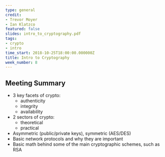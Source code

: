 ```yaml
---
type: general
credit:
- Trevor Moyer
- Ian Klatzco
featured: false
slides: intro_to_cryptography.pdf
tags:
- crypto
- intro
time_start: 2018-10-25T18:00:00.000000Z
title: Intro to Cryptography
week_number: 8
---
```

## Meeting Summary
- 3 key facets of crypto:
  - authenticity
  - integrity
  - availability
- 2 sectors of crypto:
  - theoretical
  - practical
- Asymmetric (public/private keys), symmetric (AES/DES)
- Basic network protocols and why they are important
- Basic math behind some of the main cryptographic schemes, such as RSA